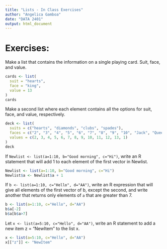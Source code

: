 ```yaml
---
title: "Lists - In Class Exercises"
author: "Angelica Gamboa"
date: "DATA 2401"
output: html_document
---
```


# Exercises: 

Make a list that contains the information on a single playing card. Suit, face, and value. 

```r
cards <- list(
  suit = "hearts",
  face = "king",
  value = 13
)
cards
```


Make a second list where each element contains all the options for suit, face, and value, respectively. 

```r
deck <- list(
  suits = c("hearts", "diamonds", "clubs", "spades"),
  faces = c("2", "3", "4", "5", "6", "7", "8", "9", "10", "Jack", "Queen", "King", "Ace"),
  values = c(2, 3, 4, 5, 6, 7, 8, 9, 10, 11, 12, 13, 1)
)
deck

```


If `Newlist <- list(a=1:10, b="Good morning", c="Hi")`, write an R statement that will add 1 to each element of the first vector in Newlist.

```r
Newlist <- list(a=1:10, b="Good morning", c="Hi")
Newlist$a <- Newlist$a + 1
```

If `b <- list(a=1:10, c="Hello", d="AA")`, write an R expression that will give all elements of the first vector of b, except the second, and write another that returns only elements of `a` that are greater than 7.

```r
b <- list(a=1:10, c="Hello", d="AA")
b$a[-2]
b$a[b$a>7]
```

Let `x <- list(a=5:10, c="Hello", d="AA")`, write an R statement to add a new item z = "NewItem" to the list x.

```r
x <- list(a=5:10, c="Hello", d="AA")
x[["z"]] <- "NewItem"
```
